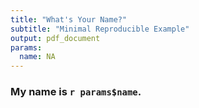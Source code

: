 ```yaml
---
title: "What's Your Name?"
subtitle: "Minimal Reproducible Example"
output: pdf_document
params:
  name: NA
---
```


### My name is `r params$name`.

